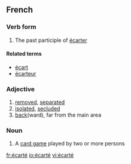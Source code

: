 ==French==

===Verb form===
# The past participle of [[écarter]]

====Related terms====
* [[écart]] {{m}}
* [[écarteur]] {{m}}

===Adjective===
{{infl|fr|adjective|g=m}}

# [[removed]], [[separated]]
# [[isolated]], [[secluded]]
# [[back]](ward), far from the main area

===Noun===
{{fr-noun|m}}

# A [[card game]] played by two or more persons

[[fr:écarté]]
[[io:écarté]]
[[vi:écarté]]